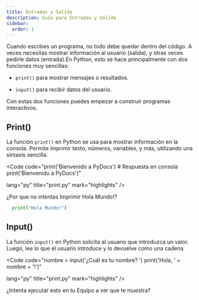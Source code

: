 ```yaml
---
title: Entradas y Salida
description: Guía para Entradas y Salida
sidebar:
  order: 1
---
```




Cuando escribes un programa, no todo debe quedar dentro del código. A veces necesitas mostrar información al usuario (salida), y otras veces pedirle datos (entrada).En Python, esto se hace principalmente con dos funciones muy sencillas:

- <code>print()</code> para mostrar mensajes o resultados.

- <code>input()</code> para recibir datos del usuario.

Con estas dos funciones puedes empezar a construir programas interactivos.

## Print()

La función <code>print()</code> en Python se usa para mostrar información en la consola. Permite imprimir texto, números, variables, y más, utilizando una sintaxis sencilla.

<Code 
code="print('Bienvenido a PyDocs') # Respuesta en consola  print('Bienvenido a PyDocs')" 
       
lang="py" 
title="print.py" 
mark="highlights" />

<Aside type="tip" title="Reto">

¿Por que no intentas Imprimir Hola Mundo!?

```python
  print("Hola Mundo!")
```
</Aside>

## Input()

La función <code>input()</code> en Python solicita al usuario que introduzca un valor. Luego, lee lo que el usuario introduce y lo devuelve como una cadena 

<Code 
code="nombre = input('¿Cuál es tu nombre? ')
          print('Hola, ' + nombre + '!')" 
       
lang="py" 
title="print.py" 
mark="highlights" />

<Aside type="tip" title="Reto">

¿Intenta ejecutar esto en tu Equipo a ver que te muestra?

</Aside>
